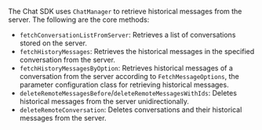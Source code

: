 <PlatformWrapper platform="flutter">

The Chat SDK uses `ChatManager` to retrieve historical messages from the server. The following are the core methods:

- `fetchConversationListFromServer`: Retrieves a list of conversations stored on the server.
- `fetchHistoryMessages`: Retrieves the historical messages in the specified conversation from the server.
- `fetchHistoryMessagesByOption`: Retrieves historical messages of a conversation from the server according to `FetchMessageOptions`, the parameter configuration class for retrieving historical messages.
- `deleteRemoteMessagesBefore`/`deleteRemoteMessagesWithIds`: Deletes historical messages from the server unidirectionally.
- `deleteRemoteConversation`: Deletes conversations and their historical messages from the server.

</PlatformWrapper>
